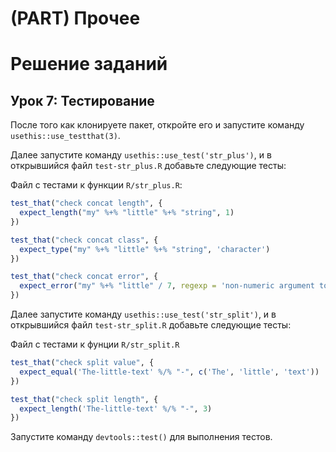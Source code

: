 # (PART) Прочее {-}
# Решение заданий {-}

## Урок 7: Тестирование {-}

После того как клонируете пакет, откройте его и запустите команду `usethis::use_testthat(3)`.

Далее запустите команду `usethis::use_test('str_plus')`, и в открывшийся файл `test-str_plus.R` добавьте следующие тесты:

Файл с тестами к функции `R/str_plus.R`:

```r
test_that("check concat length", {
  expect_length("my" %+% "little" %+% "string", 1)
})

test_that("check concat class", {
  expect_type("my" %+% "little" %+% "string", 'character')
})

test_that("check concat error", {
  expect_error("my" %+% "little" / 7, regexp = 'non-numeric argument to binary operator')
})

```

Далее запустите команду `usethis::use_test('str_split')`, и в открывшийся файл `test-str_split.R` добавьте следующие тесты:

Файл с тестами к фунции `R/str_split.R`

```r
test_that("check split value", {
  expect_equal('The-little-text' %/% "-", c('The', 'little', 'text'))
})

test_that("check split length", {
  expect_length('The-little-text' %/% "-", 3)
})

```

Запустите команду `devtools::test()` для выполнения тестов.
